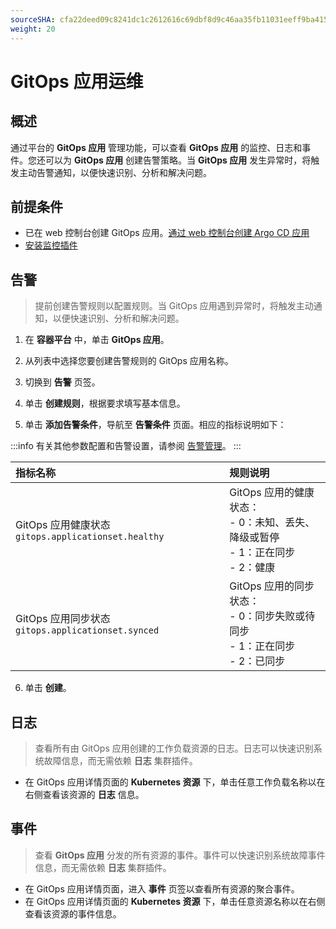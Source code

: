 ```yaml
---
sourceSHA: cfa22deed09c8241dc1c2612616c69dbf8d9c46aa35fb11031eeff9ba4155472
weight: 20
---
```


# GitOps 应用运维

## 概述

通过平台的 **GitOps 应用** 管理功能，可以查看 **GitOps 应用** 的监控、日志和事件。您还可以为 **GitOps 应用** 创建告警策略。当 **GitOps 应用** 发生异常时，将触发主动告警通知，以便快速识别、分析和解决问题。

## 前提条件

- 已在 web 控制台创建 GitOps 应用。[通过 web 控制台创建 Argo CD 应用](../../how_to/create_gitops_app.mdx)
- [安装监控插件](/observability/monitor/install_monitor.mdx)

## 告警

> 提前创建告警规则以配置规则。当 GitOps 应用遇到异常时，将触发主动通知，以便快速识别、分析和解决问题。

1. 在 **容器平台** 中，单击 **GitOps 应用**。

2. 从列表中选择您要创建告警规则的 GitOps 应用名称。

3. 切换到 **告警** 页签。

4. 单击 **创建规则**，根据要求填写基本信息。

5. 单击 **添加告警条件**，导航至 **告警条件** 页面。相应的指标说明如下：

:::info
有关其他参数配置和告警设置，请参阅 [告警管理](/observability/monitor/functions/manage_alert.mdx)。
:::

| **指标名称**                                                  | **规则说明**                                                                                                       |
| :------------------------------------------------------------- | :----------------------------------------------------------------------------------------------------------------- |
| GitOps 应用健康状态 `gitops.applicationset.healthy` | GitOps 应用的健康状态：<br /> - 0：未知、丢失、降级或暂停 <br /> - 1：正在同步 <br /> - 2：健康 |
| GitOps 应用同步状态 `gitops.applicationset.synced`    | GitOps 应用的同步状态：<br /> - 0：同步失败或待同步<br /> - 1：正在同步 <br /> - 2：已同步                 |

6. 单击 **创建**。

## 日志

> 查看所有由 GitOps 应用创建的工作负载资源的日志。日志可以快速识别系统故障信息，而无需依赖 **日志** 集群插件。

- 在 GitOps 应用详情页面的 **Kubernetes 资源** 下，单击任意工作负载名称以在右侧查看该资源的 **日志** 信息。

## 事件

> 查看 **GitOps 应用** 分发的所有资源的事件。事件可以快速识别系统故障事件信息，而无需依赖 **日志** 集群插件。

- 在 GitOps 应用详情页面，进入 **事件** 页签以查看所有资源的聚合事件。
- 在 GitOps 应用详情页面的 **Kubernetes 资源** 下，单击任意资源名称以在右侧查看该资源的事件信息。
